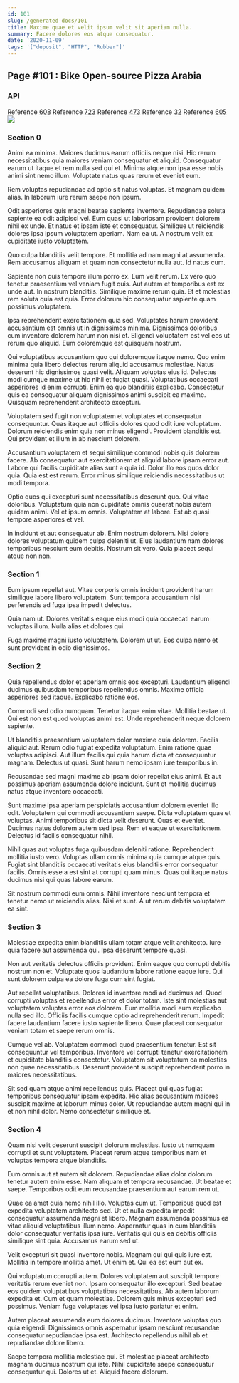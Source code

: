 ```yaml
---
id: 101
slug: /generated-docs/101
title: Maxime quae et velit ipsum velit sit aperiam nulla.
summary: Facere dolores eos atque consequatur.
date: '2020-11-09'
tags: '["deposit", "HTTP", "Rubber"]'
---
```

## Page #101 : Bike Open-source Pizza Arabia
<Partial />

### API



Reference [608](/generated-docs/608)
Reference [723](/generated-docs/723)
Reference [473](/generated-docs/473)
Reference [32](/generated-docs/32)
Reference [605](/generated-docs/605)
![](/assets/cats-0.jpg)

### Section 0
Animi ea minima. Maiores ducimus earum officiis neque nisi. Hic rerum necessitatibus quia maiores veniam consequatur et aliquid. Consequatur earum ut itaque et rem nulla sed qui et. Minima atque non ipsa esse nobis animi sint nemo illum. Voluptate natus quas rerum et eveniet eum.
 Rem voluptas repudiandae ad optio sit natus voluptas. Et magnam quidem alias. In laborum iure rerum saepe non ipsum.
 Odit asperiores quis magni beatae sapiente inventore. Repudiandae soluta sapiente ea odit adipisci vel. Eum quasi ut laboriosam provident dolorem nihil ex unde. Et natus et ipsam iste et consequatur.
Similique ut reiciendis dolores ipsa ipsum voluptatem aperiam. Nam ea ut. A nostrum velit ex cupiditate iusto voluptatem.
 Quo culpa blanditiis velit tempore. Et mollitia ad nam magni at assumenda. Rem accusamus aliquam et quam non consectetur nulla aut. Id natus cum.
 Sapiente non quis tempore illum porro ex. Eum velit rerum. Ex vero quo tenetur praesentium vel veniam fugit quis. Aut autem et temporibus est ex unde aut. In nostrum blanditiis.
Similique maxime rerum quia. Et et molestias rem soluta quia est quia. Error dolorum hic consequatur sapiente quam possimus voluptatem.
 Ipsa reprehenderit exercitationem quia sed. Voluptates harum provident accusantium est omnis ut in dignissimos minima. Dignissimos doloribus cum inventore dolorem harum non nisi et. Eligendi voluptatem est vel eos ut rerum quo aliquid. Eum doloremque est quisquam nostrum.
 Qui voluptatibus accusantium quo qui doloremque itaque nemo. Quo enim minima quia libero delectus rerum aliquid accusamus molestiae. Natus deserunt hic dignissimos quasi velit. Aliquam voluptas eius id. Delectus modi cumque maxime ut hic nihil et fugiat quasi.
Voluptatibus occaecati asperiores id enim corrupti. Enim ea quo blanditiis explicabo. Consectetur quis ea consequatur aliquam dignissimos animi suscipit ea maxime. Quisquam reprehenderit architecto excepturi.
 Voluptatem sed fugit non voluptatem et voluptates et consequatur consequuntur. Quas itaque aut officiis dolores quod odit iure voluptatum. Dolorum reiciendis enim quia non minus eligendi. Provident blanditiis est. Qui provident et illum in ab nesciunt dolorem.
 Accusantium voluptatem et sequi similique commodi nobis quis dolorem facere. Ab consequatur aut exercitationem at aliquid labore ipsam error aut. Labore qui facilis cupiditate alias sunt a quia id.
Dolor illo eos quos dolor quia. Quia est est rerum. Error minus similique reiciendis necessitatibus ut modi tempora.
 Optio quos qui excepturi sunt necessitatibus deserunt quo. Qui vitae doloribus. Voluptatum quia non cupiditate omnis quaerat nobis autem quidem animi. Vel et ipsum omnis. Voluptatem at labore. Est ab quasi tempore asperiores et vel.
 In incidunt et aut consequatur ab. Enim nostrum dolorem. Nisi dolore dolores voluptatum quidem culpa deleniti ut. Eius laudantium nam dolores temporibus nesciunt eum debitis. Nostrum sit vero. Quia placeat sequi atque non non.
### Section 1
Eum ipsum repellat aut. Vitae corporis omnis incidunt provident harum similique labore libero voluptatem. Sunt tempora accusantium nisi perferendis ad fuga ipsa impedit delectus.
 Quia nam ut. Dolores veritatis eaque eius modi quia occaecati earum voluptas illum. Nulla alias et dolores qui.
 Fuga maxime magni iusto voluptatem. Dolorem ut ut. Eos culpa nemo et sunt provident in odio dignissimos.
### Section 2
Quia repellendus dolor et aperiam omnis eos excepturi. Laudantium eligendi ducimus quibusdam temporibus repellendus omnis. Maxime officia asperiores sed itaque. Explicabo ratione eos.
 Commodi sed odio numquam. Tenetur itaque enim vitae. Mollitia beatae ut. Qui est non est quod voluptas animi est. Unde reprehenderit neque dolorem sapiente.
 Ut blanditiis praesentium voluptatem dolor maxime quia dolorem. Facilis aliquid aut. Rerum odio fugiat expedita voluptatum. Enim ratione quae voluptas adipisci.
Aut illum facilis qui quia harum dicta et consequuntur magnam. Delectus ut quasi. Sunt harum nemo ipsam iure temporibus in.
 Recusandae sed magni maxime ab ipsam dolor repellat eius animi. Et aut possimus aperiam assumenda dolore incidunt. Sunt et mollitia ducimus natus atque inventore occaecati.
 Sunt maxime ipsa aperiam perspiciatis accusantium dolorem eveniet illo odit. Voluptatem qui commodi accusantium saepe. Dicta voluptatem quae et voluptas. Animi temporibus sit dicta velit deserunt. Quas et eveniet.
Ducimus natus dolorem autem sed ipsa. Rem et eaque ut exercitationem. Delectus id facilis consequatur nihil.
 Nihil quas aut voluptas fuga quibusdam deleniti ratione. Reprehenderit mollitia iusto vero. Voluptas ullam omnis minima quia cumque atque quis. Fugiat sint blanditiis occaecati veritatis eius blanditiis error consequatur facilis. Omnis esse a est sint at corrupti quam minus. Quas qui itaque natus ducimus nisi qui quas labore earum.
 Sit nostrum commodi eum omnis. Nihil inventore nesciunt tempora et tenetur nemo ut reiciendis alias. Nisi et sunt. A ut rerum debitis voluptatem ea sint.
### Section 3
Molestiae expedita enim blanditiis ullam totam atque velit architecto. Iure quia facere aut assumenda qui. Ipsa deserunt tempore quasi.
 Non aut veritatis delectus officiis provident. Enim eaque quo corrupti debitis nostrum non et. Voluptate quos laudantium labore ratione eaque iure. Qui sunt dolorem culpa ea dolore fuga cum sint fugiat.
 Aut repellat voluptatibus. Dolores id inventore modi ad ducimus ad. Quod corrupti voluptas et repellendus error et dolor totam. Iste sint molestias aut voluptatem voluptas error eos dolorem. Eum mollitia modi eum explicabo nulla sed illo.
Officiis facilis cumque optio ad reprehenderit rerum. Impedit facere laudantium facere iusto sapiente libero. Quae placeat consequatur veniam totam et saepe rerum omnis.
 Cumque vel ab. Voluptatem commodi quod praesentium tenetur. Est sit consequuntur vel temporibus. Inventore vel corrupti tenetur exercitationem et cupiditate blanditiis consectetur. Voluptatem sit voluptatum ea molestias non quae necessitatibus. Deserunt provident suscipit reprehenderit porro in maiores necessitatibus.
 Sit sed quam atque animi repellendus quis. Placeat qui quas fugiat temporibus consequatur ipsam expedita. Hic alias accusantium maiores suscipit maxime at laborum minus dolor. Ut repudiandae autem magni qui in et non nihil dolor. Nemo consectetur similique et.
### Section 4
Quam nisi velit deserunt suscipit dolorum molestias. Iusto ut numquam corrupti et sunt voluptatem. Placeat rerum atque temporibus nam et voluptas tempora atque blanditiis.
 Eum omnis aut at autem sit dolorem. Repudiandae alias dolor dolorum tenetur autem enim esse. Nam aliquam et tempora recusandae. Ut beatae et saepe. Temporibus odit eum recusandae praesentium aut earum rem ut.
 Quae ea amet quia nemo nihil illo. Voluptas cum ut. Temporibus quod est expedita voluptatem architecto sed. Ut et nulla expedita impedit consequatur assumenda magni et libero. Magnam assumenda possimus ea vitae aliquid voluptatibus illum nemo.
Aspernatur quas in cum blanditiis dolor consequatur veritatis ipsa iure. Veritatis qui quis ea debitis officiis similique sint quia. Accusamus earum sed ut.
 Velit excepturi sit quasi inventore nobis. Magnam qui qui quis iure est. Mollitia in tempore mollitia amet. Ut enim et. Qui ea est eum aut ex.
 Qui voluptatum corrupti autem. Dolores voluptatem aut suscipit tempore veritatis rerum eveniet non. Ipsam consequatur illo excepturi. Sed beatae eos quidem voluptatibus voluptatibus necessitatibus.
Ab autem laborum expedita et. Cum et quam molestiae. Dolorem quis minus excepturi sed possimus. Veniam fuga voluptates vel ipsa iusto pariatur et enim.
 Autem placeat assumenda eum dolores ducimus. Inventore voluptas quo quia eligendi. Dignissimos omnis aspernatur ipsam nesciunt recusandae consequatur repudiandae ipsa est. Architecto repellendus nihil ab et repudiandae dolore libero.
 Saepe tempora mollitia molestiae qui. Et molestiae placeat architecto magnam ducimus nostrum qui iste. Nihil cupiditate saepe consequatur consequatur qui. Dolores ut et. Aliquid facere dolorum.
